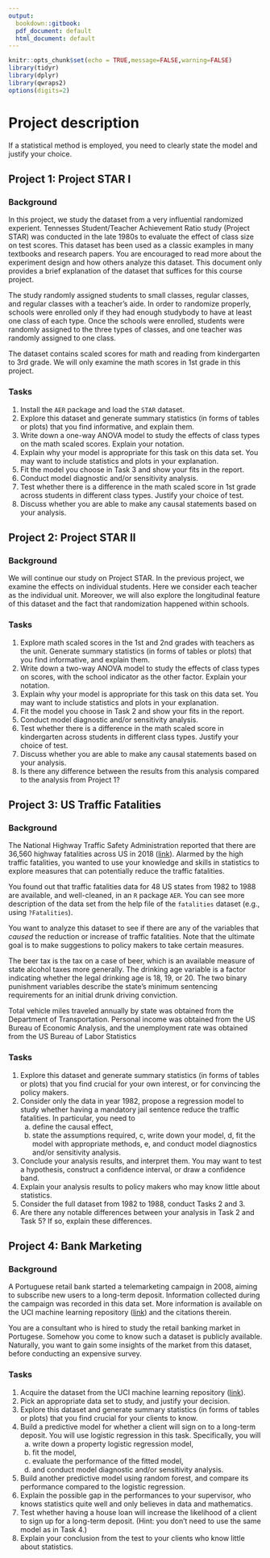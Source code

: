 ```yaml
---
output:
  bookdown::gitbook:
  pdf_document: default
  html_document: default
---
```


```r
knitr::opts_chunk$set(echo = TRUE,message=FALSE,warning=FALSE)
library(tidyr)
library(dplyr)
library(qwraps2)
options(digits=2)
```


# Project description {#ch:proj}


If a statistical method is employed, you need to clearly state the model and justify your choice.

## Project 1: Project STAR I

### Background

In this project, we study the dataset from a very influential randomized experient. Tennesses  Student/Teacher Achievement Ratio study (Project STAR) was conducted in the late 1980s to evaluate the effect of class size on test scores. This dataset has been used as a classic examples in many textbooks and research papers. You are encouraged to read more about the experiment design and how others analyze this dataset. This document only provides a brief explanation of the dataset that suffices for this course project.


The study randomly assigned students to small classes, regular classes, and regular classes with a teacher's aide. In order to randomize properly, schools were enrolled only if they had enough studybody to have at least one class of each type. Once the schools were enrolled, students were randomly assigned to the three types of classes, and one teacher was randomly assigned to one class.

The dataset contains scaled scores for math and reading from kindergarten to 3rd grade. We will only examine the math scores in 1st grade in this project.


### Tasks


1.  Install the `AER` package and load the `STAR` dataset.  
2.  Explore this dataset and generate summary statistics (in forms of tables or plots) that you find informative, and explain them.  
3.  Write down a one-way ANOVA model to study the effects of class types on the math scaled scores. Explain your notation.
4.  Explain why your model is appropriate for this task on this data set. You may want to include statistics and plots in your explanation.
5.  Fit the model you choose in Task 3 and show your fits in the report.
6.  Conduct model diagnostic and/or sensitivity analysis.
7.  Test whether there is a difference in the math scaled score in 1st grade  across students in different class types. Justify your choice of test.
8.  Discuss whether you are able to make any causal statements based on your analysis.



## Project 2: Project STAR II

### Background

We will continue our study on Project STAR. In the previous project, we examine the effects on individual students. Here we consider each teacher as the individual unit. Moreover, we will also explore the longitudinal feature of this dataset and the fact that randomization happened within schools.


### Tasks

1.  Explore math scaled scores in the 1st and 2nd grades with teachers as the unit.  Generate summary statistics (in forms of tables or plots) that you find informative, and explain them.
2.  Write down a two-way ANOVA model to study the effects of class types on scores, with the school indicator as the other factor. Explain your notation.
3.  Explain why your model is appropriate for this task on this data set. You may want to include statistics and plots in your explanation.
4.  Fit the model you choose in Task 2 and show your fits in the report.
5.  Conduct model diagnostic and/or sensitivity analysis.
6.  Test whether there is a difference in the math scaled score in kindergarten across students in different class types. Justify your choice of test.
7.  Discuss whether you are able to make any causal statements based on your analysis.
8.  Is there any difference between the results from this analysis compared to the analysis from Project 1?



## Project 3: US Traffic Fatalities

### Background


The National Highway Traffic Safety Administration reported that there are 36,560  highway fatalities across US in 2018 ([link](nhtsa.gov/press-releases/roadway-fatalities-2018-fars)).
Alarmed by the high traffic fatalities, you wanted to use your knowledge and skills in statistics to explore measures that can potentially reduce the traffic fatalities.

You found out that traffic fatalities data for 48 US states from 1982 to 1988 are available, and well-cleaned, in an `R` package `AER`. You can see more description of the data set from the help file of the `fatalities` dataset (e.g., using `?Fatalities`).


You want to analyze this dataset to see if there are any of the variables that *caused* the reduction or increase of traffic fatalities. Note that the ultimate goal is to make suggestions to policy makers to take certain measures.


The beer tax is the tax on a case of beer, which is an available measure of state alcohol taxes more generally. The drinking age variable is a factor indicating whether the legal drinking age is 18, 19, or 20. The two binary punishment variables describe the state's minimum sentencing requirements for an initial drunk driving conviction.

Total vehicle miles traveled annually by state was obtained from the Department of Transportation. Personal income was obtained from the US Bureau of Economic Analysis, and the unemployment rate was obtained from the US Bureau of Labor Statistics




### Tasks

1.  Explore this dataset and generate summary statistics (in forms of tables or plots) that you find crucial for your own interest, or for convincing the policy makers.
2.  Consider only the data in year 1982, propose a regression model to study whether having a mandatory jail sentence reduce the traffic fatalities. In particular, you need to
    a.  define the causal effect,
    b.  state the assumptions required,
    c,  write down your model,
    d,  fit the model with appropriate methods,
    e,  and conduct model diagnostics and/or sensitivity analysis.
3.  Conclude your analysis results, and interpret them. You may want to test a hypothesis, construct a confidence interval, or draw a confidence band.
4.  Explain your analysis results to policy makers who may know little about statistics.
5.  Consider the full dataset from 1982 to 1988, conduct Tasks 2 and 3.
6.  Are there any notable differences between your analysis in Task 2 and Task 5? If so, explain these differences.

## Project 4: Bank Marketing

### Background

A Portuguese retail bank started a telemarketing campaign in 2008, aiming to subscribe new users to a long-term deposit. Information collected during the campaign was recorded in this data set. More information is available on the UCI machine learning repository  ([link](https://archive.ics.uci.edu/ml/datasets/Bank+Marketing#)) and the citations therein.

You are a consultant who is hired to study the retail banking market in Portugese. Somehow you come to know such a dataset is publicly available. Naturally, you want to gain some insights of the market from this dataset, before conducting an expensive survey.

### Tasks

1.  Acquire the dataset from the UCI machine learning repository ([link](https://archive.ics.uci.edu/ml/datasets/Bank+Marketing#)).
2.  Pick an appropriate data set to study, and justify your decision.
3.  Explore this dataset and generate summary statistics (in forms of tables or plots) that you find crucial for your clients to know.
4.  Build a predictive model for whether a client will sign on to a long-term deposit. You will use logistic regression in this task. Specifically, you will
    a.  write down a property logistic regression model,
    b.  fit the model,
    c.  evaluate the performance of the fitted model,
    d.  and conduct model diagnostic and/or sensitivity analysis.
5.  Build another predictive model using random forest, and compare its performance compared to the logistic regression.
6.  Explain the possible gap in the performances to your supervisor, who knows statistics quite well and only believes in data and mathematics.  
7.  Test whether having a house loan will increase the likelihood of a client to sign up for a long-term deposit. (Hint: you don't need to use the same model as in Task 4.)
8.  Explain your conclusion from the test to your clients who know little about statistics.
